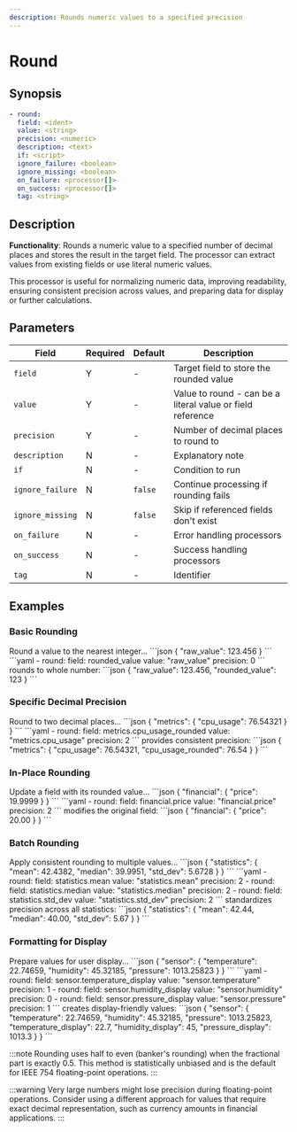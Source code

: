 ```yaml
---
description: Rounds numeric values to a specified precision
---
```


# Round

## Synopsis

```yaml {2-4}
- round:
  field: <ident>
  value: <string>
  precision: <numeric>
  description: <text>
  if: <script>
  ignore_failure: <boolean>
  ignore_missing: <boolean>
  on_failure: <processor[]>
  on_success: <processor[]>
  tag: <string>
```

## Description

**Functionality**: Rounds a numeric value to a specified number of decimal places and stores the result in the target field. The processor can extract values from existing fields or use literal numeric values.

This processor is useful for normalizing numeric data, improving readability, ensuring consistent precision across values, and preparing data for display or further calculations.

## Parameters

|Field|Required|Default|Description|
|---|---|---|---|
|`field`|Y|-|Target field to store the rounded value|
|`value`|Y|-|Value to round - can be a literal value or field reference|
|`precision`|Y|-|Number of decimal places to round to|
|`description`|N|-|Explanatory note|
|`if`|N|-|Condition to run|
|`ignore_failure`|N|`false`|Continue processing if rounding fails|
|`ignore_missing`|N|`false`|Skip if referenced fields don't exist|
|`on_failure`|N|-|Error handling processors|
|`on_success`|N|-|Success handling processors|
|`tag`|N|-|Identifier|

## Examples

### Basic Rounding

<ExampleGrid>
  <CommentCol>
    Round a value to the nearest integer...
  </CommentCol>
  <CodeCol>
    ```json
    {
      "raw_value": 123.456
    }
    ```
    ```yaml
    - round:
        field: rounded_value
        value: "raw_value"
        precision: 0
    ```
  </CodeCol>
  <CommentCol>
    rounds to whole number:
  </CommentCol>
  <CodeCol>
    ```json
    {
      "raw_value": 123.456,
      "rounded_value": 123
    }
    ```
  </CodeCol>
</ExampleGrid>

### Specific Decimal Precision

<ExampleGrid>
  <CommentCol>
    Round to two decimal places...
  </CommentCol>
  <CodeCol>
    ```json
    {
      "metrics": {
        "cpu_usage": 76.54321
      }
    }
    ```
    ```yaml
    - round:
        field: metrics.cpu_usage_rounded
        value: "metrics.cpu_usage"
        precision: 2
    ```
  </CodeCol>
  <CommentCol>
    provides consistent precision:
  </CommentCol>
  <CodeCol>
    ```json
    {
      "metrics": {
        "cpu_usage": 76.54321,
        "cpu_usage_rounded": 76.54
      }
    }
    ```
  </CodeCol>
</ExampleGrid>

### In-Place Rounding

<ExampleGrid>
  <CommentCol>
    Update a field with its rounded value...
  </CommentCol>
  <CodeCol>
    ```json
    {
      "financial": {
        "price": 19.9999
      }
    }
    ```
    ```yaml
    - round:
        field: financial.price
        value: "financial.price"
        precision: 2
    ```
  </CodeCol>
  <CommentCol>
    modifies the original field:
  </CommentCol>
  <CodeCol>
    ```json
    {
      "financial": {
        "price": 20.00
      }
    }
    ```
  </CodeCol>
</ExampleGrid>

### Batch Rounding

<ExampleGrid>
  <CommentCol>
    Apply consistent rounding to multiple values...
  </CommentCol>
  <CodeCol>
    ```json
    {
      "statistics": {
        "mean": 42.4382,
        "median": 39.9951,
        "std_dev": 5.6728
      }
    }
    ```
    ```yaml
    - round:
        field: statistics.mean
        value: "statistics.mean"
        precision: 2
    - round:
        field: statistics.median
        value: "statistics.median"
        precision: 2
    - round:
        field: statistics.std_dev
        value: "statistics.std_dev"
        precision: 2
    ```
  </CodeCol>
  <CommentCol>
    standardizes precision across all statistics:
  </CommentCol>
  <CodeCol>
    ```json
    {
      "statistics": {
        "mean": 42.44,
        "median": 40.00,
        "std_dev": 5.67
      }
    }
    ```
  </CodeCol>
</ExampleGrid>

### Formatting for Display

<ExampleGrid>
  <CommentCol>
    Prepare values for user display...
  </CommentCol>
  <CodeCol>
    ```json
    {
      "sensor": {
        "temperature": 22.74659,
        "humidity": 45.32185,
        "pressure": 1013.25823
      }
    }
    ```
    ```yaml
    - round:
        field: sensor.temperature_display
        value: "sensor.temperature"
        precision: 1
    - round:
        field: sensor.humidity_display
        value: "sensor.humidity"
        precision: 0
    - round:
        field: sensor.pressure_display
        value: "sensor.pressure"
        precision: 1
    ```
  </CodeCol>
  <CommentCol>
    creates display-friendly values:
  </CommentCol>
  <CodeCol>
    ```json
    {
      "sensor": {
        "temperature": 22.74659,
        "humidity": 45.32185,
        "pressure": 1013.25823,
        "temperature_display": 22.7,
        "humidity_display": 45,
        "pressure_display": 1013.3
      }
    }
    ```
  </CodeCol>
</ExampleGrid>

:::note
Rounding uses half to even (banker's rounding) when the fractional part is exactly 0.5. This method is statistically unbiased and is the default for IEEE 754 floating-point operations.
:::

:::warning
Very large numbers might lose precision during floating-point operations. Consider using a different approach for values that require exact decimal representation, such as currency amounts in financial applications.
:::